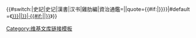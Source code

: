 {{#switch:{{{1}}}|史記|史记|漢書|汉书|雞肋編|資治通鑑={{Wikisource_history/{{{1}}}|{{{2}}}|{{#if:{{{3|}}}|{{{3}}}|{{PAGENAME}}}}|{{{4}}}|quote={{#if:{{{quote|}}}|{{{quote}}}}}}}|#default =《[[s:{{{1}}}/卷{{{2}}}#{{#if:{{{3|}}}|{{{3}}}|{{PAGENAME}}}}|{{{1}}}·{{#if:{{{3|}}}|{{{3}}}|{{PAGENAME}}}}]]》}}<noinclude>
{{Documentation}}

[[Category:维基文库链接模板]]
</noinclude>